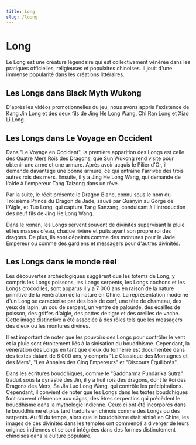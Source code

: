 ```yaml
---
title: Long
slug: /loong
---
```


# Long

Le Long est une créature légendaire qui est collectivement vénérée dans les pratiques officielles, religieuses et populaires chinoises. Il jouit d'une immense popularité dans les créations littéraires.

## Les Longs dans Black Myth Wukong

D'après les vidéos promotionnelles du jeu, nous avons appris l'existence de Kang Jin Long et des deux fils de Jing He Long Wang, Chi Ran Long et Xiao Li Long.

## Les Longs dans Le Voyage en Occident

Dans "Le Voyage en Occident", la première apparition des Longs est celle des Quatre Mers Rois des Dragons, que Sun Wukong rend visite pour obtenir une arme et une armure. Après avoir acquis le Pilier d'Or, il demande davantage une bonne armure, ce qui entraîne l'arrivée des trois autres rois des mers. Ensuite, il y a Jing He Long Wang, qui demande de l'aide à l'empereur Tang Taizong dans un rêve.

Par la suite, le récit présente le Dragon Blanc, connu sous le nom du Troisième Prince du Dragon de Jade, sauvé par Guanyin au Gorge de l'Aigle, et Tuo Long, qui capture Tang Sanzang, conduisant à l'introduction des neuf fils de Jing He Long Wang.

Dans le roman, les Longs servent souvent de divinités supervisant la pluie et les masses d'eau, chaque rivière et puits ayant son propre roi des dragons. De plus, ils sont dépeints comme des montures pour le Jade Empereur ou comme des gardiens et messagers pour d'autres divinités.

## Les Longs dans le monde réel

Les découvertes archéologiques suggèrent que les totems de Long, y compris les Longs poissons, les Longs serpents, les Longs cochons et les Longs crocodiles, sont apparus il y a 7 000 ans en raison de la nature primitive de la vénération de la nature en Chine. La représentation moderne d'un Long se caractérise par des bois de cerf, une tête de chameau, des yeux de lapin, un cou de serpent, un ventre de palourde, des écailles de poisson, des griffes d'aigle, des pattes de tigre et des oreilles de vache. Cette image distinctive a été associée à des rôles tels que les messagers des dieux ou les montures divines.

Il est important de noter que les pouvoirs des Longs pour contrôler le vent et la pluie sont étroitement liés à la sinisation du bouddhisme. Cependant, la vénération des Longs en tant que dieux du tonnerre est documentée dans des textes datant de 6 000 ans, y compris "Le Classique des Montagnes et des Mers", "Les Annales des Cinq Empereurs" et "Discours Équilibrés".

Dans les écritures bouddhiques, comme le "Saddharma Pundarika Sutra" traduit sous la dynastie des Jin, il y a huit rois des dragons, dont le Roi des Dragons des Mers, Sa Jia Luo Long Wang, qui contrôle les précipitations. Cependant, il convient de noter que les Longs dans les textes bouddhiques font souvent référence aux nāgas, des êtres serpentins qui précèdent le bouddhisme dans la mythologie indienne. Ceux-ci ont été incorporés dans le bouddhisme et plus tard traduits en chinois comme des Longs ou des serpents. Au fil du temps, alors que le bouddhisme était sinisé en Chine, les images de ces divinités dans les temples ont commencé à diverger de leurs origines indiennes et se sont intégrées dans des formes distinctement chinoises dans la culture populaire.